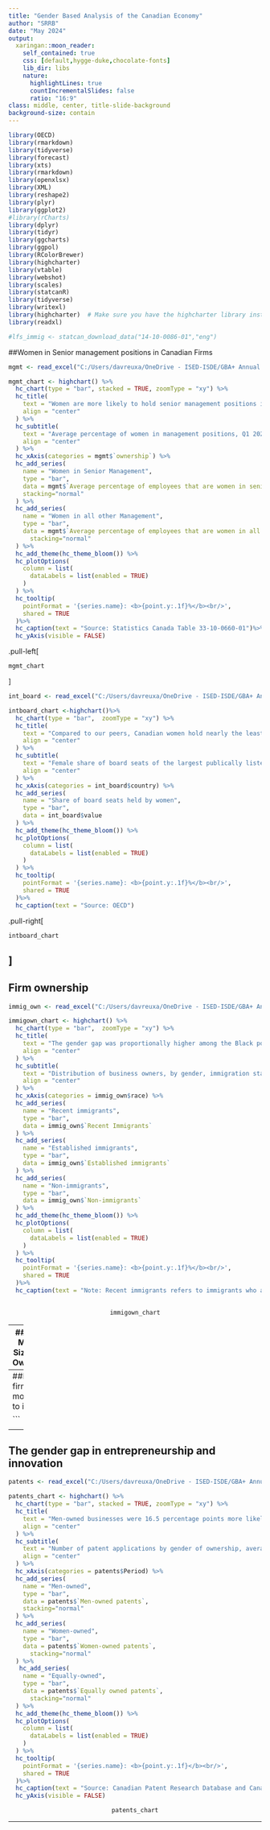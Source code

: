 ```yaml
---
title: "Gender Based Analysis of the Canadian Economy"
author: "SRRB"
date: "May 2024"
output:
  xaringan::moon_reader:
    self_contained: true
    css: [default,hygge-duke,chocolate-fonts]
    lib_dir: libs
    nature:
      highlightLines: true
      countIncrementalSlides: false
      ratio: "16:9"
class: middle, center, title-slide-background
background-size: contain
---
```

```r
library(OECD)
library(rmarkdown)
library(tidyverse)
library(forecast)
library(xts)
library(rmarkdown)
library(openxlsx)
library(XML)
library(reshape2)
library(plyr)
library(ggplot2)
#library(rCharts)
library(dplyr)
library(tidyr)
library(ggcharts)
library(ggpol)
library(RColorBrewer)
library(highcharter)
library(vtable)
library(webshot)
library(scales)
library(statcanR)
library(tidyverse)
library(writexl)
library(highcharter)  # Make sure you have the highcharter library installed
library(readxl)
```


```r
#lfs_immig <- statcan_download_data("14-10-0086-01","eng")
```

##Women in Senior management positions in Canadian Firms 

```r
mgmt <- read_excel("C:/Users/davreuxa/OneDrive - ISED-ISDE/GBA+ Annual Report/sme_ownership.xlsx", sheet = "mgmt")
```

```r
mgmt_chart <- highchart() %>%
  hc_chart(type = "bar", stacked = TRUE, zoomType = "xy") %>%
  hc_title(
    text = "Women are more likely to hold senior management positions if the business is owned by the following minority groups",
    align = "center"
  ) %>%
  hc_subtitle(
    text = "Average percentage of women in management positions, Q1 2023",
    align = "center"
  ) %>%
  hc_xAxis(categories = mgmt$`ownership`) %>%
  hc_add_series(
    name = "Women in Senior Management",
    type = "bar",
    data = mgmt$`Average percentage of employees that are women in senior management positions`,
    stacking="normal"
  ) %>%
  hc_add_series(
    name = "Women in all other Management",
    type = "bar",
    data = mgmt$`Average percentage of employees that are women in all other management positions`,
      stacking="normal"
  ) %>%
  hc_add_theme(hc_theme_bloom()) %>%
  hc_plotOptions(
    column = list(
      dataLabels = list(enabled = TRUE)
    )
  ) %>%
  hc_tooltip(
    pointFormat = '{series.name}: <b>{point.y:.1f}%</b><br/>',
    shared = TRUE
  )%>%
  hc_caption(text = "Source: Statistics Canada Table 33-10-0660-01")%>%
  hc_yAxis(visible = FALSE)


```
.pull-left[
```r
mgmt_chart
```
]

```r
int_board <- read_excel("C:/Users/davreuxa/OneDrive - ISED-ISDE/GBA+ Annual Report/sme_ownership.xlsx", sheet = "int_board")

intboard_chart <-highchart()%>%
  hc_chart(type = "bar",  zoomType = "xy") %>%
  hc_title(
    text = "Compared to our peers, Canadian women hold nearly the least amount of board seats, only slightly above the U.S.",
    align = "center"
  ) %>%
  hc_subtitle(
    text = "Female share of board seats of the largest publically listed companies, (%)",
    align = "center"
  ) %>%
  hc_xAxis(categories = int_board$country) %>%
  hc_add_series(
    name = "Share of board seats held by women",
    type = "bar",
    data = int_board$value
  ) %>%
  hc_add_theme(hc_theme_bloom()) %>%
  hc_plotOptions(
    column = list(
      dataLabels = list(enabled = TRUE)
    )
  ) %>%
  hc_tooltip(
    pointFormat = '{series.name}: <b>{point.y:.1f}%</b><br/>',
    shared = TRUE
  )%>%
  hc_caption(text = "Source: OECD")

```
.pull-right[
```r
intboard_chart
```
]
---
## Firm ownership
```r
immig_own <- read_excel("C:/Users/davreuxa/OneDrive - ISED-ISDE/GBA+ Annual Report/sme_ownership.xlsx", sheet = "firmown")
```

```r
immigown_chart <- highchart() %>%
  hc_chart(type = "bar",  zoomType = "xy") %>%
  hc_title(
    text = "The gender gap was proportionally higher among the Black population, but continues to be significant amongst both White and other racialized business owners.",
    align = "center"
  ) %>%
  hc_subtitle(
    text = "Distribution of business owners, by gender, immigration status, and racial profile, 2018 ",
    align = "center"
  ) %>%
  hc_xAxis(categories = immig_own$race) %>%
  hc_add_series(
    name = "Recent immigrants",
    type = "bar",
    data = immig_own$`Recent Immigrants`
  ) %>%
  hc_add_series(
    name = "Established immigrants",
    type = "bar",
    data = immig_own$`Established immigrants`
  ) %>%
  hc_add_series(
    name = "Non-immigrants",
    type = "bar",
    data = immig_own$`Non-immigrants`
  ) %>%
  hc_add_theme(hc_theme_bloom()) %>%
  hc_plotOptions(
    column = list(
      dataLabels = list(enabled = TRUE)
    )
  ) %>%
  hc_tooltip(
    pointFormat = '{series.name}: <b>{point.y:.1f}%</b><br/>',
    shared = TRUE
  )%>%
  hc_caption(text = "Note: Recent immigrants refers to immigrants who arrived in Canada between 2013 and 2018. </br/> Source: CEEDD (2018); Census of population; National household survey" )
  
```
<center>
```r
immigown_chart
```
</center>

---
##Small-Medium Sized Firm Ownership

```r
sme <- read_excel("C:/Users/davreuxa/OneDrive - ISED-ISDE/GBA+ Annual Report/sme_ownership.xlsx")
```
```r
sme_chart <- highchart() %>%
  hc_chart(type = "column", zoomType = "xy")%>%
  hc_title(text = "Women, Visible Minorities, and Indigenous folk disproportionally own fewer SMEs", align = "center") %>%
  hc_subtitle(text= "Ownership characteristics of small and medium enterprises, (%)", align = "center")%>%
  hc_xAxis(categories = sme$`ownership`) %>%
  hc_add_series(
    name = "1 to 4 employees",
    type = "column",
    data = sme$`Employment size, 1 to 4 employees`
  ) %>%
  hc_add_series(
    name = "5 to 19 employees",
    type = "column",
    data = sme$`Employment size, 5 to 19 employees`
  ) %>%
  hc_add_series(
    name = "20 to 99 employees",
    type = "column",
    data = sme$`Employment size, 20 to 99 employees`
 )%>%
  hc_add_series(
    name = "100 to 499 employees",
    type = "column",
    data = sme$`Employment size, 100 to 499 employees`
 )%>%
  hc_add_theme(hc_theme_bloom())%>%
  hc_plotOptions(column = list(dataLabels = list(enabled = TRUE)))%>%
  hc_caption(text="Source: Statistics Canada Table 33-10-0459-01")

```
<center>
```r
sme_chart
```
</center>
---
##Larger firms are more likely to innovate
```r
ipp <- read_excel("C:/Users/davreuxa/OneDrive - ISED-ISDE/GBA+ Annual Report/sme_ownership.xlsx", sheet = "ipp")
```
```r
ipp_chart <- highchart() %>%
  hc_chart(type = "column", zoomType = "xy")%>%
  hc_title(text = "  ", align = "center") %>%
  hc_subtitle(text= "Intellectual Property Use, by firm size and ownership type", align = "center")%>%
  hc_xAxis(categories = ipp$ipp) %>%
  hc_add_series(
    name = "1 to 4 employees",
    type = "column",
    data = ipp$value
  ) %>%
  hc_add_theme(hc_theme_bloom())%>%
  hc_plotOptions(column = list(dataLabels = list(enabled = TRUE)))%>%
  hc_caption(text="Source: Statistics Canada Table 33-10-0459-01")

```

<center>
```r
ipp_chart
```
</center>

---
## The gender gap in entrepreneurship and innovation
```r
patents <- read_excel("C:/Users/davreuxa/OneDrive - ISED-ISDE/GBA+ Annual Report/sme_ownership.xlsx", sheet = "patents")
```

```r
patents_chart <- highchart() %>%
  hc_chart(type = "bar", stacked = TRUE, zoomType = "xy") %>%
  hc_title(
    text = "Men-owned businesses were 16.5 percentage points more likely to have conducted R&D, and, conditional on conducting R&D, spent 70% more. This could help explain why men-owned firms that patent have more applications per firm, and why they have a higher rate of granted applications.",
    align = "center"
  ) %>%
  hc_subtitle(
    text = "Number of patent applications by gender of ownership, average over each period",
    align = "center"
  ) %>%
  hc_xAxis(categories = patents$Period) %>%
  hc_add_series(
    name = "Men-owned",
    type = "bar",
    data = patents$`Men-owned patents`,
    stacking="normal"
  ) %>%
  hc_add_series(
    name = "Women-owned",
    type = "bar",
    data = patents$`Women-owned patents`,
      stacking="normal"
  ) %>%
   hc_add_series(
    name = "Equally-owned",
    type = "bar",
    data = patents$`Equally owned patents`,
      stacking="normal"
  ) %>%
  hc_add_theme(hc_theme_bloom()) %>%
  hc_plotOptions(
    column = list(
      dataLabels = list(enabled = TRUE)
    )
  ) %>%
  hc_tooltip(
    pointFormat = '{series.name}: <b>{point.y:.1f}</b><br/>',
    shared = TRUE
  )%>%
  hc_caption(text = "Source: Canadian Patent Research Database and Canadian Employer-Employee Dynamics Database.")%>%
  hc_yAxis(visible = FALSE)

```
<center>
```r
patents_chart
```
</center>
---
